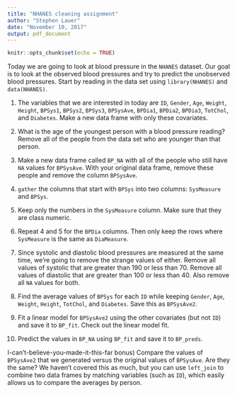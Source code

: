 ```yaml
---
title: "NHANES cleaning assignment"
author: "Stephen Lauer"
date: "November 10, 2017"
output: pdf_document
---
```


```r
knitr::opts_chunk$set(echo = TRUE)
```

Today we are going to look at blood pressure in the `NHANES` dataset.
Our goal is to look at the observed blood pressures and try to predict the unobserved blood pressures.
Start by reading in the data set using `library(NHANES)` and `data(NHANES)`.

1) The variables that we are interested in today are `ID`, `Gender`, `Age`, `Weight`, `Height`, `BPSys1`, `BPSys2`, `BPSys3`, `BPSysAve`, `BPDia1`, `BPDia2`, `BPDia3`, `TotChol`, and `Diabetes`. Make a new data frame with only these covariates.

\bigskip

\bigskip

2) What is the age of the youngest person with a blood pressure reading? Remove all of the people from the data set who are younger than that person.

\bigskip

\bigskip

3) Make a new data frame called `BP_NA` with all of the people who still have `NA` values for `BPSysAve`. With your original data frame, remove these people and remove the column `BPSysAve`.

\bigskip

\bigskip

4) `gather` the columns that start with `BPSys` into two columns: `SysMeasure` and `BPSys`.

\bigskip

\bigskip

5) Keep only the numbers in the `SysMeasure` column. Make sure that they are class numeric.

\bigskip

\bigskip

6) Repeat 4 and 5 for the `BPDia` columns. Then only keep the rows where `SysMeasure` is the same as `DiaMeasure`.

\bigskip

\bigskip

7) Since systolic and diastolic blood pressures are measured at the same time, we're going to remove the strange values of either. Remove all values of systolic that are greater than 190 or less than 70. Remove all values of diastolic that are greater than 100 or less than 40. Also remove all `NA` values for both.

\bigskip

\bigskip

8) Find the average values of `BPSys` for each `ID` while keeping `Gender`, `Age`, `Weight`, `Height`, `TotChol`, and `Diabetes`. Save this as `BPSysAve2`.

\bigskip

\bigskip

9) Fit a linear model for `BPSysAve2` using the other covariates (but not `ID`) and save it to `BP_fit`. Check out the linear model fit.

\bigskip

\bigskip

10) Predict the values in `BP_NA` using `BP_fit` and save it to `BP_preds`.

\bigskip

\bigskip

I-can't-believe-you-made-it-this-far bonus) Compare the values of `BPSysAve2` that we generated versus the original values of `BPSysAve`. Are they the same? We haven't covered this as much, but you can use `left_join` to combine two data frames by matching variables (such as `ID`), which easily allows us to compare the averages by person.
